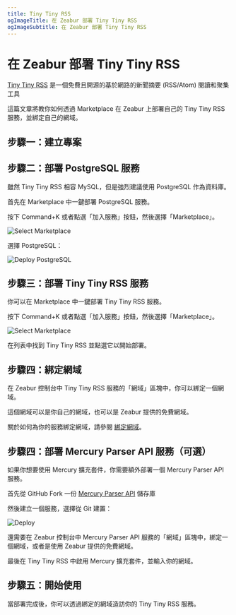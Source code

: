 ```yaml
---
title: Tiny Tiny RSS
ogImageTitle: 在 Zeabur 部署 Tiny Tiny RSS
ogImageSubtitle: 在 Zeabur 部署 Tiny Tiny RSS
---
```


# 在 Zeabur 部署 Tiny Tiny RSS

[Tiny Tiny RSS](https://tt-rss.org/) 是一個免費且開源的基於網路的新聞摘要 (RSS/Atom) 閱讀和聚集工具

這篇文章將教你如何透過 Marketplace 在 Zeabur 上部署自己的 Tiny Tiny RSS 服務，並綁定自己的網域。

## 步驟一：建立專案

<CreateProject />

## 步驟二：部署 PostgreSQL 服務

雖然 Tiny Tiny RSS 相容 MySQL，但是強烈建議使用 PostgreSQL 作為資料庫。

首先在 Marketplace 中一鍵部署 PostgreSQL 服務。

按下 Command+K 或者點選「加入服務」按鈕，然後選擇「Marketplace」。

![Select Marketplace](/deploy/common/select-service.en-US.png)

選擇 PostgreSQL：

![Deploy PostgreSQL](/marketplace/postgresql/deploy.png)

## 步驟三：部署 Tiny Tiny RSS 服務

你可以在 Marketplace 中一鍵部署 Tiny Tiny RSS 服務。

按下 Command+K 或者點選「加入服務」按鈕，然後選擇「Marketplace」。

![Select Marketplace](/deploy/common/select-service.en-US.png)

在列表中找到 Tiny Tiny RSS 並點選它以開始部署。

## 步驟四：綁定網域

在 Zeabur 控制台中 Tiny Tiny RSS 服務的「網域」區塊中，你可以綁定一個網域。

這個網域可以是你自己的網域，也可以是 Zeabur 提供的免費網域。

關於如何為你的服務綁定網域，請參閱 [綁定網域](../deploy/domain-binding)。

## 步驟四：部署 Mercury Parser API 服務（可選）

如果你想要使用 Mercury 擴充套件，你需要額外部署一個 Mercury Parser API 服務。

首先從 GitHub Fork 一份 [Mercury Parser API](https://github.com/HenryQW/mercury-parser-api) 儲存庫

然後建立一個服務，選擇從 Git 建置：

![Deploy](/deploy/common/select-service.en-US.png)

還需要在 Zeabur 控制台中 Mercury Parser API 服務的「網域」區塊中，綁定一個網域，或者是使用 Zeabur 提供的免費網域。

最後在 Tiny Tiny RSS 中啟用 Mercury 擴充套件，並輸入你的網域。

## 步驟五：開始使用

當部署完成後，你可以透過綁定的網域造訪你的 Tiny Tiny RSS 服務。
